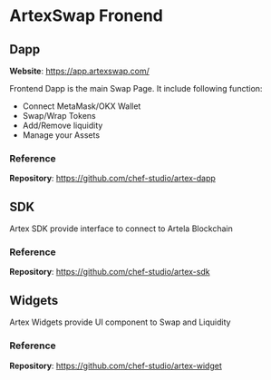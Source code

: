 # ArtexSwap Fronend

## Dapp

**Website**: https://app.artexswap.com/

Frontend Dapp is the main Swap Page. It include following function:

- Connect MetaMask/OKX Wallet
- Swap/Wrap Tokens
- Add/Remove liquidity
- Manage your Assets


### Reference

**Repository**: https://github.com/chef-studio/artex-dapp

## SDK

Artex SDK provide interface to connect to Artela Blockchain

### Reference

**Repository**: https://github.com/chef-studio/artex-sdk


## Widgets

Artex Widgets provide UI component to Swap and Liquidity

### Reference

**Repository**: https://github.com/chef-studio/artex-widget